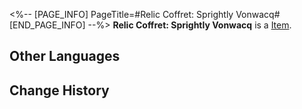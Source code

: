 <%-- [PAGE_INFO]
PageTitle=#Relic Coffret: Sprightly Vonwacq#
[END_PAGE_INFO] --%>
{{Item Infobox
|title       = Relic Coffret: Sprightly Vonwacq
|id          = 71019
|image       = Item Relic Coffret- Sprightly Vonwacq.png
|type        = 
|invCategory = Valuables
|rarity      = 5
|effect      = A device used to collect and restore the Lightdust in the Fragmentum to its original form. Use this to obtain a random 5-star relic from the Sprightly Vonwacq set.
|description = You never know what's in the box until you open it.
}}
{{Description|1=''"So it's essentially like buying a lottery ticket?"}}
'''Relic Coffret: Sprightly Vonwacq''' is a [[Item]].

==Other Languages==
{{Other Languages
|en   = Relic Coffret: Sprightly Vonwacq
|zhs  = 遗器铸盒：生命的翁瓦克
|zht  = 遺器鑄盒：生命的翁瓦克
|ja   = 遺物ボックス：生命のウェンワーク
|ko   = 유물 주조함: 생명의 바커 공
|es   = Cofre de artefactos: Vonwacq el vivaz
|fr   = Coffret à relique : La vie sur Vonwacq
|ru   = Сундук с Реликвиями: Живой Вонвак
|th   = กล่องรีลิกส์: Sprightly Vonwacq
|vi   = Hộp Đúc Di Vật: Vonwacq Hoạt Bát
|de   = Reliktkästchen: Lebhaftes Vonwacq
|id   = Relic Coffret: Sprightly Vonwacq
|pt   = Cofre de Relíquia: Vonwacq Vivaz
}}

==Change History==
{{Change History|2.0}}